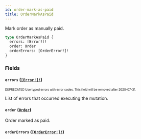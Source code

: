 ```yaml
---
id: order-mark-as-paid
title: OrderMarkAsPaid
---
```


Mark order as manually paid.

```graphql
type OrderMarkAsPaid {
  errors: [Error!]!
  order: Order
  orderErrors: [OrderError!]!
}
```

### Fields

#### `errors` ([`[Error!]!`](/developer/api-reference/objects/error.mdx))

<sub><sup><span className="deprecatedTag">DEPRECATED</span> Use typed errors with error codes. This field will be removed after 2020-07-31.</sup></sub>

List of errors that occurred executing the mutation.

#### `order` ([`Order`](/developer/api-reference/objects/order.mdx))

Order marked as paid.

#### `orderErrors` ([`[OrderError!]!`](/developer/api-reference/objects/order-error.mdx))

